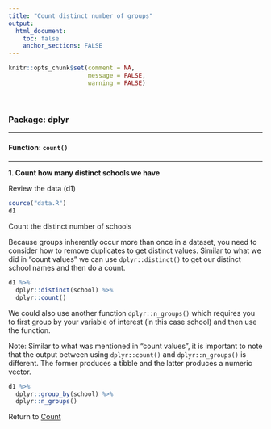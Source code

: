 ```yaml
---
title: "Count distinct number of groups"
output: 
  html_document:
    toc: false
    anchor_sections: FALSE
---
```


```r
knitr::opts_chunk$set(comment = NA,
                      message = FALSE,
                      warning = FALSE)
```

<br>

### Package: dplyr

---

#### Function: `count()`

---

**1\. Count how many distinct schools we have**

Review the data (d1)

```r

source("data.R")
d1

```

Count the distinct number of schools

Because groups inherently occur more than once in a dataset, you need to consider how to remove duplicates to get distinct values. Similar to what we did in "count values" we can use `dplyr::distinct()` to get our distinct school names and then do a count.

```r

d1 %>%
  dplyr::distinct(school) %>%
  dplyr::count()

```

We could also use another function `dplyr::n_groups()` which requires you to first group by your variable of interest (in this case school) and then use the function.

Note: Similar to what was mentioned in "count values", it is important to note that the output between using `dplyr::count()` and `dplyr::n_groups()` is different. The former produces a tibble and the latter produces a numeric vector.

```r

d1 %>%
  dplyr::group_by(school) %>%
  dplyr::n_groups()

```


Return to [Count](https://github.com/Cghlewis/data-wrangling-functions/wiki/Count)

